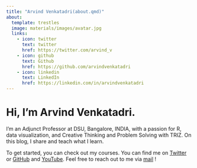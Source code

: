 ```yaml
---
title: "Arvind Venkatadri(about.qmd)"
about:
  template: trestles
  image: materials/images/avatar.jpg
  links:
    - icon: twitter
      text: twitter
      href: https://twitter.com/arvind_v
    - icon: github
      text: Github
      href: https://github.com/arvindvenkatadri
    - icon: linkedin
      text: LinkedIn
      href: https://linkedin.com/in/arvindvenkatadri
---
```


# Hi, I'm Arvind Venkatadri.

I'm an Adjunct Professor at DSU, Bangalore, INDIA, with a passion for R,
data visualization, and Creative Thinking and Problem Solving with TRIZ.
On this blog, I share and teach what I learn.

To get started, you can check out my courses. You can find me on
[Twitter](https://twitter.com/arvind_v) or
[GitHub](https://github.com/arvindvenkatadri) and
[YouTube](https://www.youtube.com/user/arvindvenkatadri). Feel free to
reach out to me via [mail](mailto:arvind.venkatadri@gmail.com) !
